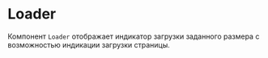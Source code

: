 

<Meta title="Компоненты/Loader" of={LoaderStories} />

# Loader

Компонент `Loader` отображает индикатор загрузки заданного размера
с возможностью индикации загрузки страницы.

<Canvas of={LoaderStories.Default} />
